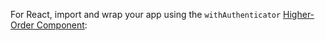 For React, import and wrap your app using the `withAuthenticator`
[Higher-Order Component](https://reactjs.org/docs/higher-order-components.html):

```js{3-4,9,18} file=../../../../../../examples/next/pages/ui/components/authenticator/withAuthenticator/index.page.tsx

```

